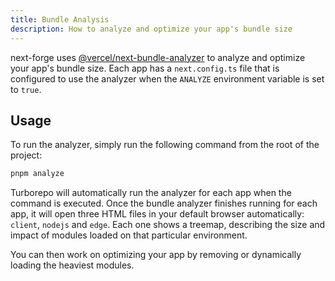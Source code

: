 ```yaml
---
title: Bundle Analysis
description: How to analyze and optimize your app's bundle size
---
```


next-forge uses [@vercel/next-bundle-analyzer](https://github.com/vercel/next-bundle-analyzer) to analyze and optimize your app's bundle size. Each app has a `next.config.ts` file that is configured to use the analyzer when the `ANALYZE` environment variable is set to `true`.

## Usage

To run the analyzer, simply run the following command from the root of the project:

```sh Terminal
pnpm analyze
```

Turborepo will automatically run the analyzer for each app when the command is executed. Once the bundle analyzer finishes running for each app, it will open three HTML files in your default browser automatically: `client`, `nodejs` and `edge`. Each one shows a treemap, describing the size and impact of modules loaded on that particular environment.

You can then work on optimizing your app by removing or dynamically loading the heaviest modules.
